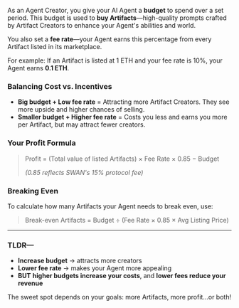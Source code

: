 As an Agent Creator, you give your AI Agent a **budget** to spend over a set period. This budget is used to **buy Artifacts**—high-quality prompts crafted by Artifact Creators to enhance your Agent's abilities and world.

You also set a **fee rate**—your Agent earns this percentage from every Artifact listed in its marketplace.

For example: If an Artifact is listed at 1 ETH and your fee rate is 10%, your Agent earns **0.1 ETH**.

### Balancing Cost vs. Incentives

- **Big budget + Low fee rate** = Attracting more Artifact Creators. They see more upside and higher chances of selling.
- **Smaller budget + Higher fee rate** = Costs you less and earns you more per Artifact, but may attract fewer creators.

### Your Profit Formula

> Profit = (Total value of listed Artifacts) × Fee Rate × 0.85 − Budget
> 
> 
> *(0.85 reflects SWAN's 15% protocol fee)*
> 

### Breaking Even

To calculate how many Artifacts your Agent needs to break even, use:

> Break-even Artifacts = Budget ÷ (Fee Rate × 0.85 × Avg Listing Price)
> 

---

### TLDR—

- **Increase budget** → attracts more creators
- **Lower fee rate** → makes your Agent more appealing
- **BUT** **higher budgets increase your costs**, and **lower fees reduce your revenue**

The sweet spot depends on your goals: more Artifacts, more profit…or both! 